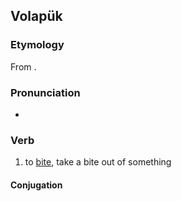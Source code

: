 ==Volapük==

===Etymology===
From {{l|vo|beit}}.

===Pronunciation===
* {{IPA|vo|/be.i.ˈtøn/}}

===Verb===
{{head|vo|verb}}

# to [[bite]], take a bite out of something

====Conjugation====
{{vo-conj}}